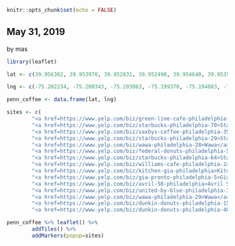 ```r
knitr::opts_chunk$set(echo = FALSE)
```

## May 31, 2019
by mas

```r
library(leaflet)

lat <- c(39.956302, 39.953970, 39.952831, 39.952490, 39.954640, 39.953595, 39.953077, 39.950906, 39.951087, 39.947747, 39.953538, 39.953210, 39.951193, 39.954829, 39.953197) 

lng <- c(-75.202234, -75.200343, -75.203063, -75.199370, -75.194883, -75.193177, -75.192233, -75.195022, -75.198225, -75.192560, -75.192545, -75.193193, -75.199008, -75.202301, -75.193537)

penn_coffee <- data.frame(lat, lng)

sites <- c(
        "<a href=https://www.yelp.com/biz/green-line-cafe-philadelphia-7>Green Line Cafe</a>", 
        "<a href=https://www.yelp.com/biz/starbucks-philadelphia-70>Starbucks</a>",
        "<a href=https://www.yelp.com/biz/saxbys-coffee-philadelphia-35>Saxby's</a>",
        "<a href=https://www.yelp.com/biz/starbucks-philadelphia-29>Starbucks</a>",
        "<a href=https://www.yelp.com/biz/wawa-philadelphia-28>Wawa</a>",
        "<a href=https://www.yelp.com/biz/federal-donuts-philadelphia-5>Federal Donuts</a>",
        "<a href=https://www.yelp.com/biz/starbucks-philadelphia-64>Starbucks</a>",
        "<a href=https://www.yelp.com/biz/williams-cafe-philadelphia-2>William's Cafe</a>",
        "<a href=https://www.yelp.com/biz/kitchen-gia-philadelphia>Kitchen Gia</a>",
        "<a href=https://www.yelp.com/biz/gia-pronto-philadelphia-5>Gia Pronto</a>",
        "<a href=https://www.yelp.com/biz/avril-50-philadelphia>Avril 50</a>",
        "<a href=https://www.yelp.com/biz/united-by-blue-philadelphia-3>United by Blue</a>",
        "<a href=https://www.yelp.com/biz/wawa-philadelphia-29>Wawa</a>",
        "<a href=https://www.yelp.com/biz/dunkin-donuts-philadelphia-153>Dunkin'</a>",
        "<a href=https://www.yelp.com/biz/dunkin-donuts-philadelphia-40>Dunkin'</a>")

penn_coffee %>% leaflet() %>% 
        addTiles() %>% 
        addMarkers(popup=sites)
```
